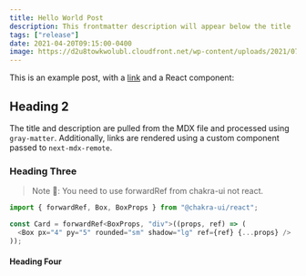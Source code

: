 ```yaml
---
title: Hello World Post
description: This frontmatter description will appear below the title
tags: ["release"]
date: 2021-04-20T09:15:00-0400
image: https://d2u8towkwolubl.cloudfront.net/wp-content/uploads/2021/07/DSC_5637-3-e1625587735718-1023x700.jpg
---
```


This is an example post, with a [link](https://nextjs.org) and a React component:

## Heading 2

The title and description are pulled from the MDX file and processed using `gray-matter`. Additionally, links are rendered using a custom component passed to `next-mdx-remote`.

### Heading Three

> Note 🚨: You need to use forwardRef from chakra-ui not react.

```js
import { forwardRef, Box, BoxProps } from "@chakra-ui/react";

const Card = forwardRef<BoxProps, "div">((props, ref) => (
  <Box px="4" py="5" rounded="sm" shadow="lg" ref={ref} {...props} />
));
```

#### Heading Four
